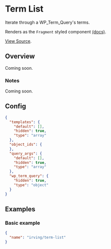 <Meta title="WordPress Components|Term List" />

# Term List
Iterate through a WP_Term_Query's terms.

Renders as the `Fragment` styled component [(docs)](?path=/docs/styled-components-fragment--basic-eample).

[View Source](https://github.com/alleyinteractive/wp-irving/tree/master/inc/components/components/term-list).

## Overview
Coming soon.

### Notes
Coming soon.

## Config
```json
{
  "templates": {
    "default": [],
    "hidden": true,
    "type": "array"
  },
  "object_ids": {
  },
  "query_args": {
    "default": [],
    "hidden": true,
    "type": "array"
  },
  "wp_term_query": {
    "hidden": true,
    "type": "object"
  }
}
```

## Examples

### Basic example
```json
{
  "name": "irving/term-list"
}
```
